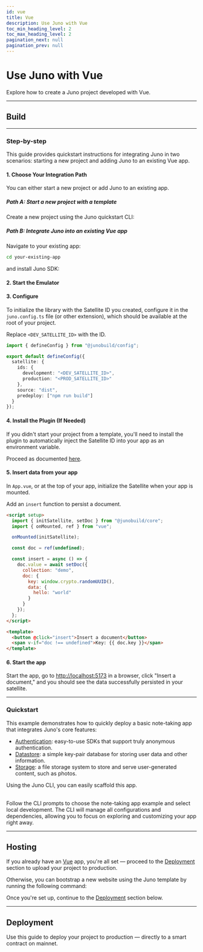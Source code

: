 ```yaml
---
id: vue
title: Vue
description: Use Juno with Vue
toc_min_heading_level: 2
toc_max_heading_level: 2
pagination_next: null
pagination_prev: null
---
```


# Use Juno with Vue

Explore how to create a Juno project developed with Vue.


<Choice />

---

## Build


<Build />

---

### Step-by-step

This guide provides quickstart instructions for integrating Juno in two scenarios: starting a new project and adding Juno to an existing Vue app.

#### 1. Choose Your Integration Path

You can either start a new project or add Juno to an existing app.

##### Path A: Start a new project with a template

Create a new project using the Juno quickstart CLI:


<Bash
  npm="npm create juno@latest -- --template vue-starter"
  yarn="yarn create juno -- --template vue-starter"
  pnpm="pnpm create juno -- --template vue-starter"
/>

##### Path B: Integrate Juno into an existing Vue app

Navigate to your existing app:

```bash
cd your-existing-app
```

and install Juno SDK:


<Core />

#### 2. Start the Emulator


<Emulator />

#### 3. Configure

To initialize the library with the Satellite ID you created, configure it in the `juno.config.ts` file (or other extension), which should be available at the root of your project.

Replace `<DEV_SATELLITE_ID>` with the ID.

```typescript
import { defineConfig } from "@junobuild/config";

export default defineConfig({
  satellite: {
    ids: {
      development: "<DEV_SATELLITE_ID>",
      production: "<PROD_SATELLITE_ID>"
    },
    source: "dist",
    predeploy: ["npm run build"]
  }
});
```

#### 4. Install the Plugin (If Needed)

If you didn't start your project from a template, you'll need to install the plugin to automatically inject the Satellite ID into your app as an environment variable.

Proceed as documented [here](../reference/plugins.mdx#vite-plugin).

#### 5. Insert data from your app

In `App.vue`, or at the top of your app, initialize the Satellite when your app is mounted.

Add an `insert` function to persist a document.

```html title="App.vue"
<script setup>
  import { initSatellite, setDoc } from "@junobuild/core";
  import { onMounted, ref } from "vue";

  onMounted(initSatellite);

  const doc = ref(undefined);

  const insert = async () => {
    doc.value = await setDoc({
      collection: "demo",
      doc: {
        key: window.crypto.randomUUID(),
        data: {
          hello: "world"
        }
      }
    });
  };
</script>

<template>
  <button @click="insert">Insert a document</button>
  <span v-if="doc !== undefined">Key: {{ doc.key }}</span>
</template>
```

#### 6. Start the app

Start the app, go to [http://localhost:5173](http://localhost:5173) in a browser, click "Insert a document," and you should see the data successfully persisted in your satellite.


<WhatsNext />

---

### Quickstart

This example demonstrates how to quickly deploy a basic note-taking app that integrates Juno's core features:

- [Authentication](../build/authentication/index.md): easy-to-use SDKs that support truly anonymous authentication.
- [Datastore](../build/datastore/index.mdx): a simple key-pair database for storing user data and other information.
- [Storage](../build/storage/index.mdx): a file storage system to store and serve user-generated content, such as photos.

Using the Juno CLI, you can easily scaffold this app.

<Bash
  npm="npm create juno@latest -- --template vue-example"
  yarn="yarn create juno -- --template vue-example"
  pnpm="pnpm create juno -- --template vue-example"
/>

<br />
Follow the CLI prompts to choose the note-taking app example and select local
development. The CLI will manage all configurations and dependencies, allowing
you to focus on exploring and customizing your app right away.

---

## Hosting

If you already have an [Vue](https://vuejs.org/) app, you're all set — proceed to the [Deployment](#deployment) section to upload your project to production.

Otherwise, you can bootstrap a new website using the Juno template by running the following command:

<Bash
  npm="npm create juno@latest -- --template vue-starter"
  yarn="yarn create juno -- --template vue-starter"
  pnpm="pnpm create juno -- --template vue-starter"
/>

Once you're set up, continue to the [Deployment](#deployment) section below.

---

## Deployment

Use this guide to deploy your project to production — directly to a smart contract on mainnet.


<Deploy index={1} />

[satellite]: ../terminology.md#satellite
